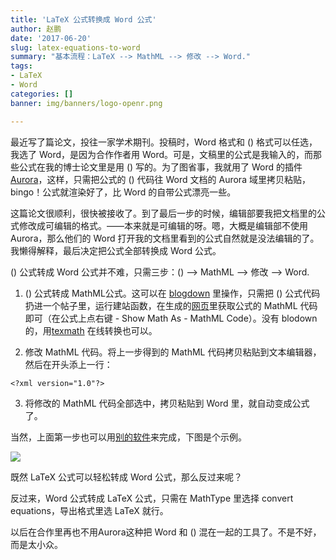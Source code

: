 ```yaml
---
title: 'LaTeX 公式转换成 Word 公式'
author: 赵鹏
date: '2017-06-20'
slug: latex-equations-to-word
summary: "基本流程：LaTeX --> MathML --> 修改 --> Word."
tags:
- LaTeX
- Word
categories: []
banner: img/banners/logo-openr.png

---
```


最近写了篇论文，投往一家学术期刊。投稿时，Word 格式和 \(\LaTeX\) 格式可以任选，我选了 Word，是因为合作作者用 Word。可是，文稿里的公式是我输入的，而那些公式在我的博士论文里是用 \(\LaTeX\) 写的。为了图省事，我就用了 Word 的插件[Aurora](http://www.appinn.com/aurora/)，这样，只需把公式的 \(\LaTeX\) 代码往 Word 文档的 Aurora 域里拷贝粘贴，bingo！公式就渲染好了，比 Word 的自带公式漂亮一些。

<!--more-->

这篇论文很顺利，很快被接收了。到了最后一步的时候，编辑部要我把文档里的公式修改成可编辑的格式。——本来就是可编辑的呀。嗯，大概是编辑部不使用Aurora，那么他们的 Word 打开我的文档里看到的公式自然就是没法编辑的了。我懒得解释，最后决定把公式全部转换成 Word 公式。

\(\LaTeX\) 公式转成 Word 公式并不难，只需三步：\(\LaTeX\) --> MathML --> 修改 --> Word.

1. \(\LaTeX\) 公式转成 MathML公式。这可以在 [blogdown](http://www.pzhao.org/zh/post/r-blogdown/) 里操作，只需把 \(\LaTeX\) 公式代码扔进一个帖子里，运行建站函数，在生成的[网页](http://www.pzhao.org/zh/post/equations/)里获取公式的 MathML 代码即可（在公式上点右键 - Show Math As - MathML Code）。没有 blodown 的，用[texmath](http://johnmacfarlane.net/texmath) 在线转换也可以。

2. 修改 MathML 代码。将上一步得到的 MathML 代码拷贝粘贴到文本编辑器，然后在开头添上一行：

```
<?xml version="1.0"?>
```

3. 将修改的 MathML 代码全部选中，拷贝粘贴到 Word 里，就自动变成公式了。

当然，上面第一步也可以用[别的软件](https://www.latex4technics.com/)来完成，下图是个示例。

![](/img/latex-equations-to-word.gif)

既然 LaTeX 公式可以轻松转成 Word 公式，那么反过来呢？

反过来，Word 公式转成 LaTeX 公式，只需在 MathType 里选择 convert equations，导出格式里选 LaTeX 就行。

以后在合作里再也不用Aurora这种把 Word 和 \(\LaTeX\) 混在一起的工具了。不是不好，而是太小众。
